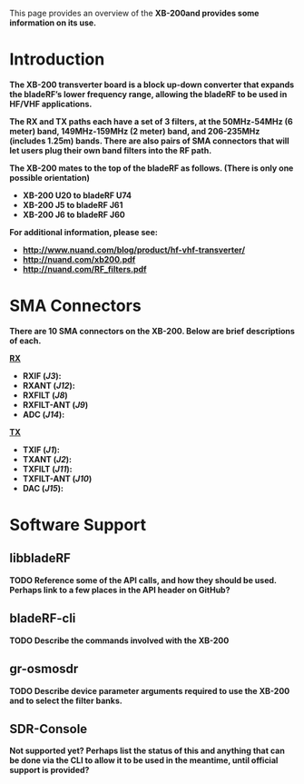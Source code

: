 This page provides an overview of the <b>XB-200and provides some information on its use.

= Introduction =

The <b>XB-200 transverter board</b> is a block up-down converter that expands the bladeRF’s lower frequency range, allowing the bladeRF to be used in HF/VHF applications. 

The RX and TX paths each have a set of 3 filters, at the 50MHz-54MHz (6 meter) band, 149MHz-159MHz (2 meter) band, and 206-235MHz (includes 1.25m) bands. There are also pairs of SMA connectors that will let users plug their own band filters into the RF path.

The XB-200 mates to the top of the bladeRF as follows. (There is only one possible orientation)
* XB-200 <b>U20</b> to bladeRF <b>U74</b>
* XB-200 <b>J5</b> to bladeRF <b>J61</b>
* XB-200 <b>J6</b> to bladeRF <b>J60</b>

For additional information, please see:
* [[XB-200 product page|http://www.nuand.com/blog/product/hf-vhf-transverter/]]
* [[XB-200 schematics|http://nuand.com/xb200.pdf]]
* [[XB-200 filter designs|http://nuand.com/RF_filters.pdf]]


= SMA Connectors =

There are 10 SMA connectors on the XB-200. Below are brief descriptions of each.

<u>RX</u> 
* <b>RXIF</b> (<i>J3</i>):
* <b>RXANT</b> (<i>J12</i>):
* <b>RXFILT</b> (<i>J8</i>)
* <b>RXFILT-ANT</b> (<i>J9</i>)
* <b>ADC</b> (<i>J14</i>):

<u>TX</u>
* <b>TXIF</b> (<i>J1</i>):
* <b>TXANT</b> (<i>J2</i>):
* <b>TXFILT</b> (<i>J11</i>):
* <b>TXFILT-ANT</b> (<i>J10</i>)
* <b>DAC</b> (<i>J15</i>):

= Software Support =

== libbladeRF ==
TODO Reference some of the API calls, and how they should be used.  Perhaps link to a few places in the API header on GitHub?

== bladeRF-cli ==
TODO Describe the commands involved with the XB-200

== gr-osmosdr ==
TODO Describe device parameter arguments required to use the XB-200 and to select the filter banks.

== SDR-Console ==
Not supported yet? Perhaps list the status of this and anything that can be done via the CLI to allow it to be used in the meantime, until official support is provided?

